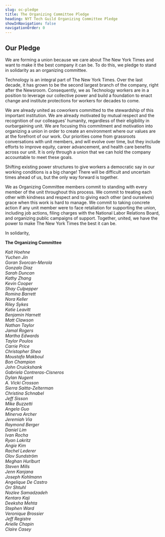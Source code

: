 ```yaml
---
slug: oc-pledge
title: The Organizing Committee Pledge
heading: NYT Tech Guild Organizing Committee Pledge
showInNavigation: false
navigationOrder: 0
---
```

## Our Pledge

We are forming a union because we care about The New York Times and want to make it the best company it can be. To do this, we pledge to stand in solidarity as an organizing committee.

Technology is an integral part of The New York Times. Over the last decade, it has grown to be the second largest branch of the company, right after the Newsroom. Consequently, we as Technology workers are in a position to leverage our collective power and build a foundation to enact change and institute protections for workers for decades to come.

We are already united as coworkers committed to the stewardship of this important institution. We are already
motivated by mutual respect and the recognition of our colleagues’ humanity, regardless of their eligibility in ourbargaining unit. We are focusing this commitment and motivation into organizing a union in order to create an environment where our values are at the forefront of our work. Our priorities come from grassroots conversations with unit members, and will evolve over time, but they include efforts to improve equity, career advancement, and health care benefits across our unit. It is only through a union that we can hold the company accountable to meet these goals.

Shifting existing power structures to give workers a democratic say in our working conditions is a big change! There will be difficult and uncertain times ahead of us, but the only way forward is together.

We as Organizing Committee members commit to standing with every member of the unit throughout this
process. We commit to treating each other with kindness and respect and to giving each other (and ourselves) grace when this work is hard to manage. We commit to taking concrete action if any unit member were to face retaliation for supporting the union, including job actions, filing charges with the National Labor Relations Board, and organizing public campaigns of support. Together, united, we have the power to make The New York Times the best it can be.

In solidarity,

**The Organizing Committee**

*Kait Hoehne*\
*Yuchen Jin*\
*Goran Svorcan-Merola*\
*Gonzalo Diaz*\
*Sarah Duncan*\
*Kathy Zhang*\
*Kevin Cooper*\
*Shay Culpepper*\
*Romina Barrett*\
*Nora Keller*\
*Riley Sykes*\
*Katie Leavitt*\
*Benjamin Harnett*\
*Matt Clawson*\
*Nathan Taylor*\
*Jamal Rogers*\
*Martha Edwards*\
*Taylor Poulos*\
*Carrie Price*\
*Christopher Shea*\
*Moustafa Makboul*\
*Bon Champion*\
*John Cruickshank*\
*Gabriela Contreras-Cisneros*\
*Dylan Nugent*\
*A. Vicki Crosson*\
*Sierra Saitta-Zelterman*\
*Christina Schnabel*\
*Jeff Sisson*\
*Mike Buzzetti*\
*Angela Guo*\
*Minerva Archer*\
*Jeremiah Via*\
*Raymond Berger*\
*Daniel Lim*\
*Ivan Rocha*\
*Ryan Lakritz*\
*Angie Kim*\
*Rachel Lederer*\
*Olov Sundström*\
*Meghan Hurlburt*\
*Steven Mills*\
*Jenn Kanjana*\
*Joseph Kohlmann*\
*Angelique De Castro*\
*Orr Shtuhl*\
*Nozlee Samadzadeh*\
*Kentaro Kaji*\
*Deeksha Mehta*\
*Stephen Ward*\
*Veronique Brossier*\
*Jeff Registre*\
*Arielle Chapin*\
*Claire Casey*